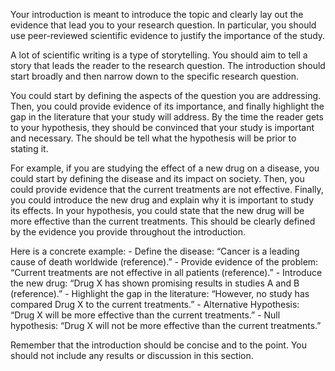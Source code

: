 Your introduction is meant to introduce the topic and clearly lay out the evidence that lead you to your research question.
In particular, you should use peer-reviewed scientific evidence to justify the importance of the study.

A lot of scientific writing is a type of storytelling. You should aim to tell a story that leads the reader to the research question.
The introduction should start broadly and then narrow down to the specific research question.

You could start by defining the aspects of the question you are addressing.
Then, you could provide evidence of its importance, and finally highlight the gap in the literature that your study will address.
By the time the reader gets to your hypothesis, they should be convinced that your study is important and necessary. 
The should be tell what the hypothesis will be prior to stating it.

For example, if you are studying the effect of a new drug on a disease, you could start by defining the disease and its impact on society.
Then, you could provide evidence that the current treatments are not effective.
Finally, you could introduce the new drug and explain why it is important to study its effects.
In your hypothesis, you could state that the new drug will be more effective than the current treatments. This should be clearly defined by the evidence you provide throughout the introduction.

Here is a concrete example:
- Define the disease: "Cancer is a leading cause of death worldwide (reference). "
- Provide evidence of the problem: "Current treatments are not effective in all patients (reference)."
- Introduce the new drug: "Drug X has shown promising results in studies A and B (reference)."
- Highlight the gap in the literature: "However, no study has compared Drug X to the current treatments."
- Alternative Hypothesis: "Drug X will be more effective than the current treatments."
- Null hypothesis: "Drug X will not be more effective than the current treatments."

Remember that the introduction should be concise and to the point. You should not include any results or discussion in this section.
